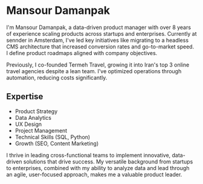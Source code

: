 # Mansour Damanpak

I'm Mansour Damanpak, a data-driven product manager with over 8 years of experience scaling products across startups and enterprises. Currently at sennder in Amsterdam, I've led key initiatives like migrating to a headless CMS architecture that increased conversion rates and go-to-market speed. I define product roadmaps aligned with company objectives.  

Previously, I co-founded Termeh Travel, growing it into Iran's top 3 online travel agencies despite a lean team. I've optimized operations through automation, reducing costs significantly.

## Expertise

- Product Strategy
- Data Analytics  
- UX Design
- Project Management
- Technical Skills (SQL, Python)
- Growth (SEO, Content Marketing)

I thrive in leading cross-functional teams to implement innovative, data-driven solutions that drive success. My versatile background from startups to enterprises, combined with my ability to analyze data and lead through an agile, user-focused approach, makes me a valuable product leader.
